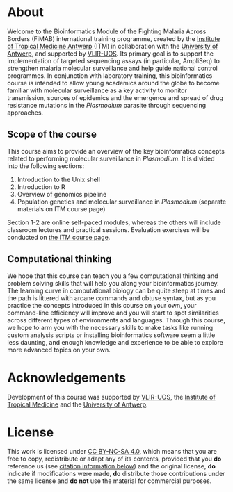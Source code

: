 # About {.unnumbered}

Welcome to the Bioinformatics Module of the Fighting Malaria Across Borders (FiMAB) international training programme, created by the [Institute of Tropical Medicine Antwerp](https://www.itg.be/en/) (ITM) in collaboration with the [University of Antwerp](https://www.uantwerpen.be/en/), and supported by [VLIR-UOS](https://www.vliruos.be/en). Its primary goal is to support the implementation of targeted sequencing assays (in particular, AmpliSeq) to strengthen malaria molecular surveillance and help guide national control programmes. In conjunction with laboratory training, this bioinformatics course is intended to allow young academics around the globe to become familiar with molecular surveillance as a key activity to monitor transmission, sources of epidemics and the emergence and spread of drug resistance mutations in the _Plasmodium_ parasite through sequencing approaches.

## Scope of the course

This course aims to provide an overview of the key bioinformatics concepts related to performing molecular surveillance in _Plasmodium_. It is divided into the following sections:

1. Introduction to the Unix shell
2. Introduction to R
3. Overview of genomics pipeline
4. Population genetics and molecular surveillance in _Plasmodium_ (separate materials on ITM course page)

Section 1-2 are online self-paced modules, whereas the others will include classroom lectures and practical sessions. Evaluation exercises will be conducted on [the ITM course page](https://campus.itg.be/course/view.php?id=217).

## Computational thinking

We hope that this course can teach you a few computational thinking and problem solving skills that will help you along your bioinformatics journey. The learning curve in computational biology can be quite steep at times and the path is littered with arcane commands and obtuse syntax, but as you practice the concepts introduced in this course on your own, your command-line efficiency will improve and you will start to spot similarities across different types of environments and languages. Through this course, we hope to arm you with the necessary skills to make tasks like running custom analysis scripts or installing bioinformatics software seem a little less daunting, and enough knowledge and experience to be able to explore more advanced topics on your own.

# Acknowledgements {.unnumbered}

<!-- This course was made possible thanks to the support of [VLIR-UOS](https://www.vliruos.be) and the [Institute of Tropical Medicine](https://www.itg.be/en). -->

Development of this course was supported by [VLIR-UOS](https://www.vliruos.be), the [Institute of Tropical Medicine](https://www.itg.be/en) and the [University of Antwerp](https://www.uantwerpen.be/en/).

# License {.unnumbered}

This work is licensed under [CC BY-NC-SA 4.0](https://creativecommons.org/licenses/by-nc-sa/4.0/), which means that you are free to copy, redistribute or adapt any of its contents, provided that you **do** reference us (see [citation information below](...)) and the original license, **do** indicate if modifications were made, **do** distribute those contributions under the same license and **do not** use the material for commercial purposes.

